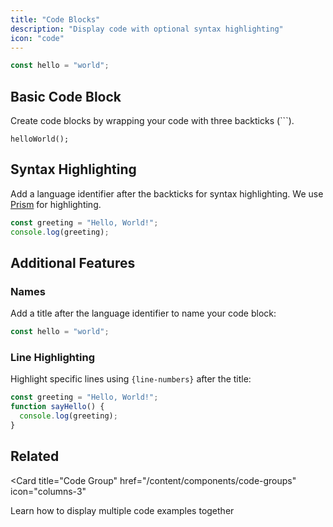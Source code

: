 ```yaml
---
title: "Code Blocks"
description: "Display code with optional syntax highlighting"
icon: "code"
---
```


<RequestExample>

```javascript Code Example
const hello = "world";
```

</RequestExample>

## Basic Code Block

Create code blocks by wrapping your code with three backticks (```).

```
helloWorld();
```

## Syntax Highlighting

Add a language identifier after the backticks for syntax highlighting. We use [Prism](https://prismjs.com/#supported-languages) for highlighting.

```javascript
const greeting = "Hello, World!";
console.log(greeting);
```

## Additional Features

### Names
Add a title after the language identifier to name your code block:

```javascript My Example
const hello = "world";
```

### Line Highlighting
Highlight specific lines using `{line-numbers}` after the title:

```javascript Example {1,3}
const greeting = "Hello, World!";
function sayHello() {
  console.log(greeting);
}
```

## Related
<Card
  title="Code Group"
  href="/content/components/code-groups"
  icon="columns-3"
>
  Learn how to display multiple code examples together
</Card>